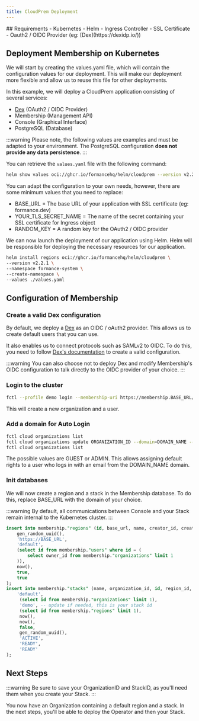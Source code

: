 ```yaml
---
title: CloudPrem Deployment
---
```


<Warning/>
## Requirements
- Kubernetes
- Helm
- Ingress Controller
- SSL Certificate
- Oauth2 / OIDC Provider (eg: [Dex](https://dexidp.io/))

## Deployment Membership on Kubernetes
We will start by creating the values.yaml file, which will contain the configuration values for our deployment. This will make our deployment more flexible and allow us to reuse this file for other deployments.

In this example, we will deploy a CloudPrem application consisting of several services:

* [Dex](https://dexidp.io/) (OAuth2 / OIDC Provider)
* Membership (Management API)
* Console (Graphical Interface)
* PostgreSQL (Database)


:::warning
Please note, the following values are examples and must be adapted to your environment. The PostgreSQL configuration **does not provide any data persistence**.
:::

You can retrieve the `values.yaml` file with the following command:
```bash
helm show values oci://ghcr.io/formancehq/helm/cloudprem --version v2.2.1 > values.yaml
```
You can adapt the configuration to your own needs, however, there are some minimum values that you need to replace:
- BASE_URL = The base URL of your application with SSL certificate (eg: formance.dev)
- YOUR_TLS_SECRET_NAME = The name of the secret containing your SSL certificate for Ingress object
- RANDOM_KEY = A random key for the OAuth2 / OIDC provider


We can now launch the deployment of our application using Helm. Helm will be responsible for deploying the necessary resources for our application.
```bash
helm install regions oci://ghcr.io/formancehq/helm/cloudprem \
--version v2.2.1 \
--namespace formance-system \
--create-namespace \
--values ./values.yaml
```

## Configuration of Membership

### Create a valid Dex configuration
By default, we deploy a [Dex](https://dexidp.io/) as an OIDC / oAuth2 provider. This allows us to create default users that you can use.

It also enables us to connect protocols such as SAMLv2 to OIDC. To do this, you need to follow [Dex's documentation](https://dexidp.io/docs/) to create a valid configuration.

:::warning
You can also choose not to deploy Dex and modify Membership's OIDC configuration to talk directly to the OIDC provider of your choice.
:::

### Login to the cluster

```bash
fctl --profile demo login --membership-uri https://membership.BASE_URL/api
```

This will create a new organization and a user.

### Add a domain for Auto Login
```bash
fctl cloud organizations list
fctl cloud organizations update ORGANIZATION_ID --domain=DOMAIN_NAME --default-organization-role=GUEST --default-stack-role=GUEST
fctl cloud organizations list
```
The possible values are GUEST or ADMIN. This allows assigning default rights to a user who logs in with an email from the DOMAIN_NAME domain.

### Init databases

We will now create a region and a stack in the Membership database.
To do this, replace BASE_URL with the domain of your choice.

:::warning
By default, all communications between Console and your Stack remain internal to the Kubernetes cluster.
:::

```SQL
insert into membership."regions" (id, base_url, name, creator_id, created_at, production, active) values (
    gen_random_uuid(),
    'https://BASE_URL',
    'default',
    (select id from membership."users" where id = (
        select owner_id from membership."organizations" limit 1
    )),
    now(),
    true,
    true
);
insert into membership."stacks" (name, organization_id, id, region_id, created_at, updated_at, stargate_enabled, client_secret, state, status, expected_status) values (
    'default',
     (select id from membership."organizations" limit 1),
     'demo', -- update if needed, this is your stack id
     (select id from membership."regions" limit 1),
     now(),
     now(),
     false,
     gen_random_uuid(),
     'ACTIVE',
     'READY',
     'READY'
);
```

## Next Steps
:::warning
Be sure to save your OrganizationID and StackID, as you'll need them when you create your Stack.
:::

You now have an Organization containing a default region and a stack.
In the next steps, you'll be able to deploy the Operator and then your Stack.
